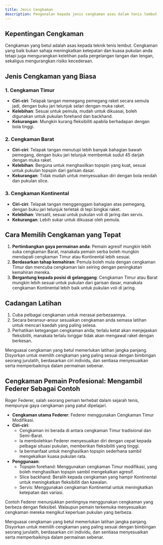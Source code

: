 ```yaml
---
title: Jenis Cengkaman
description: Pengenalan kepada jenis cengkaman asas dalam tenis lembut, termasuk cengkaman Timur, cengkaman Barat, dan cengkaman Kontinental.
---
```


## Kepentingan Cengkaman

Cengkaman yang betul adalah asas kepada teknik tenis lembut. Cengkaman yang baik bukan sahaja meningkatkan ketepatan dan kuasa pukulan anda tetapi juga mengurangkan keletihan pada pergelangan tangan dan lengan, sekaligus mengurangkan risiko kecederaan.

## Jenis Cengkaman yang Biasa

### 1. Cengkaman Timur

- **Ciri-ciri**: Telapak tangan memegang pemegang raket secara semula jadi, dengan buku jari telunjuk selari dengan muka raket.
- **Kelebihan**: Sesuai untuk pemula, mudah untuk dikuasai, boleh digunakan untuk pukulan forehand dan backhand.
- **Kekurangan**: Mungkin kurang fleksibiliti apabila berhadapan dengan bola tinggi.

### 2. Cengkaman Barat

- **Ciri-ciri**: Telapak tangan menutupi lebih banyak bahagian bawah pemegang, dengan buku jari telunjuk membentuk sudut 45 darjah dengan muka raket.
- **Kelebihan**: Berguna untuk menghasilkan topspin yang kuat, sesuai untuk pukulan topspin dari garisan dasar.
- **Kekurangan**: Tidak mudah untuk menyesuaikan diri dengan bola rendah dan pukulan slice.

### 3. Cengkaman Kontinental

- **Ciri-ciri**: Telapak tangan menggenggam bahagian atas pemegang, dengan buku jari telunjuk terletak di tepi bingkai raket.
- **Kelebihan**: Versatil, sesuai untuk pukulan voli di jaring dan servis.
- **Kekurangan**: Lebih sukar untuk dikuasai oleh pemula.

## Cara Memilih Cengkaman yang Tepat

1. **Pertimbangkan gaya permainan anda**: Pemain agresif mungkin lebih suka cengkaman Barat, manakala pemain serba boleh mungkin mendapati cengkaman Timur atau Kontinental lebih sesuai.
2. **Berdasarkan tahap kemahiran**: Pemula boleh mula dengan cengkaman Timur dan mencuba cengkaman lain seiring dengan peningkatan kemahiran mereka.
3. **Bergantung kepada posisi di gelanggang**: Cengkaman Timur atau Barat mungkin lebih sesuai untuk pukulan dari garisan dasar, manakala cengkaman Kontinental lebih baik untuk pukulan voli di jaring.

## Cadangan Latihan

1. Cuba pelbagai cengkaman untuk merasai perbezaannya.
2. Secara beransur-ansur sesuaikan cengkaman anda semasa latihan untuk mencari kaedah yang paling selesa.
3. Perhatikan ketegangan cengkaman anda; terlalu ketat akan menjejaskan fleksibiliti, manakala terlalu longgar tidak akan mengawal raket dengan berkesan.

Menguasai cengkaman yang betul memerlukan latihan jangka panjang. Disyorkan untuk memilih cengkaman yang paling sesuai dengan bimbingan seorang jurulatih, berdasarkan ciri individu, dan sentiasa menyesuaikan serta memperbaikinya dalam permainan sebenar.

## Cengkaman Pemain Profesional: Mengambil Federer Sebagai Contoh

Roger Federer, salah seorang pemain terhebat dalam sejarah tenis, mempunyai gaya cengkaman yang patut dipelajari.

- **Cengkaman utama Federer**: Federer menggunakan Cengkaman Timur Modifikasi.
- **Ciri-ciri**:
  - Cengkaman ini berada di antara cengkaman Timur tradisional dan Semi-Barat.
  - Ia membolehkan Federer menyesuaikan diri dengan cepat kepada pelbagai situasi pukulan, memberikan fleksibiliti yang tinggi.
  - Ia bermanfaat untuk menghasilkan topspin sederhana sambil mengekalkan kuasa pukulan rata.
- **Penggunaan**:
  - Topspin forehand: Menggunakan cengkaman Timur modifikasi, yang boleh menghasilkan topspin sambil mengekalkan agresif.
  - Slice backhand: Beralih kepada cengkaman yang hampir Kontinental untuk meningkatkan fleksibiliti dan kawalan.
  - Servis: Menggunakan cengkaman Kontinental untuk meningkatkan ketepatan dan variasi.

Contoh Federer menunjukkan pentingnya menggunakan cengkaman yang berbeza dengan fleksibel. Walaupun pemain terkemuka menyesuaikan cengkaman mereka mengikut keperluan pukulan yang berbeza.

Menguasai cengkaman yang betul memerlukan latihan jangka panjang. Disyorkan untuk memilih cengkaman yang paling sesuai dengan bimbingan seorang jurulatih, berdasarkan ciri individu, dan sentiasa menyesuaikan serta memperbaikinya dalam permainan sebenar.